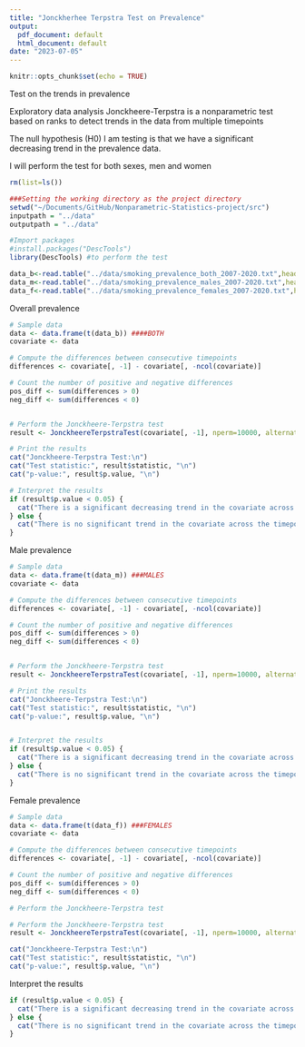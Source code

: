 ```yaml
---
title: "Jonckherhee Terpstra Test on Prevalence"
output:
  pdf_document: default
  html_document: default
date: "2023-07-05"
---
```


```r
knitr::opts_chunk$set(echo = TRUE)
```

Test on the trends in prevalence

Exploratory data analysis
Jonckheere-Terpstra is a nonparametric test based on ranks to detect trends in
the data from multiple timepoints

The null hypothesis (H0) I am testing is that we have a significant 
decreasing trend in the prevalence data.

I will perform the test for both sexes, men and women


```r


rm(list=ls())

###Setting the working directory as the project directory
setwd("~/Documents/GitHub/Nonparametric-Statistics-project/src")
inputpath = "../data"
outputpath = "../data"

#Import packages
#install.packages("DescTools")
library(DescTools) #to perform the test

data_b<-read.table("../data/smoking_prevalence_both_2007-2020.txt",header=T, sep='',check.names = FALSE)
data_m<-read.table("../data/smoking_prevalence_males_2007-2020.txt",header=T, sep='',check.names = FALSE)
data_f<-read.table("../data/smoking_prevalence_females_2007-2020.txt",header=T, sep='',check.names = FALSE)
```

Overall prevalence

```r
# Sample data 
data <- data.frame(t(data_b)) ####BOTH
covariate <- data

# Compute the differences between consecutive timepoints
differences <- covariate[, -1] - covariate[, -ncol(covariate)]

# Count the number of positive and negative differences
pos_diff <- sum(differences > 0)
neg_diff <- sum(differences < 0)


# Perform the Jonckheere-Terpstra test
result <- JonckheereTerpstraTest(covariate[, -1], nperm=10000, alternative=c('decreasing'))

# Print the results
cat("Jonckheere-Terpstra Test:\n")
cat("Test statistic:", result$statistic, "\n")
cat("p-value:", result$p.value, "\n")

# Interpret the results
if (result$p.value < 0.05) {
  cat("There is a significant decreasing trend in the covariate across the timepoints.\n")
} else {
  cat("There is no significant trend in the covariate across the timepoints.\n")
}
```


Male prevalence


```r
# Sample data 
data <- data.frame(t(data_m)) ###MALES
covariate <- data

# Compute the differences between consecutive timepoints
differences <- covariate[, -1] - covariate[, -ncol(covariate)]

# Count the number of positive and negative differences
pos_diff <- sum(differences > 0)
neg_diff <- sum(differences < 0)


# Perform the Jonckheere-Terpstra test
result <- JonckheereTerpstraTest(covariate[, -1], nperm=10000, alternative=c('decreasing'))

# Print the results
cat("Jonckheere-Terpstra Test:\n")
cat("Test statistic:", result$statistic, "\n")
cat("p-value:", result$p.value, "\n")


# Interpret the results
if (result$p.value < 0.05) {
  cat("There is a significant decreasing trend in the covariate across the timepoints.\n")
} else {
  cat("There is no significant trend in the covariate across the timepoints.\n")
}
```

Female prevalence

```r
# Sample data 
data <- data.frame(t(data_f)) ###FEMALES
covariate <- data

# Compute the differences between consecutive timepoints
differences <- covariate[, -1] - covariate[, -ncol(covariate)]

# Count the number of positive and negative differences
pos_diff <- sum(differences > 0)
neg_diff <- sum(differences < 0)

# Perform the Jonckheere-Terpstra test

# Perform the Jonckheere-Terpstra test
result <- JonckheereTerpstraTest(covariate[, -1], nperm=10000, alternative=c('decreasing'))

cat("Jonckheere-Terpstra Test:\n")
cat("Test statistic:", result$statistic, "\n")
cat("p-value:", result$p.value, "\n")
```

Interpret the results


```r
if (result$p.value < 0.05) {
  cat("There is a significant decreasing trend in the covariate across the timepoints.\n")
} else {
  cat("There is no significant trend in the covariate across the timepoints.\n")
}

```

